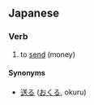 ==Japanese==
{{ja-kanjitab|送|金}}
{{ja-see-also|送金}}

===Verb===
{{ja-verb|kk|type=3|hira=そうきんする|rom=sōkinsuru}}

# to [[send]] (money)

====Synonyms====
* [[送る]] ([[おくる]], okuru)